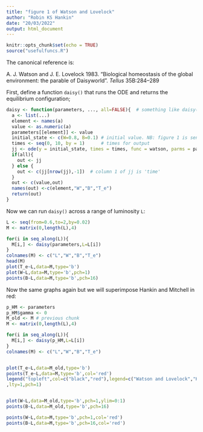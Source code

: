 ```yaml
---
title: "figure 1 of Watson and Lovelock"
author: "Robin KS Hankin"
date: "20/03/2022"
output: html_document
---
```


```r
knitr::opts_chunk$set(echo = TRUE)
source("usefulfuncs.R")
```

The canonical reference is:

A. J. Watson and J. E. Lovelock 1983. "Biological homeostasis of the
global environment: the parable of Daisyworld".  _Tellus_ 35B:284--289

First, define a function `daisy()` that runs the ODE and returns the
equilibrium configuration;

```r
daisy <- function(parameters, ..., all=FALSE){  # something like daisy(params, L=1.2,all=T)
  a <- list(...)
  element <- names(a)
  value <- as.numeric(a)
  parameters[[element]] <- value
  initial_state <- c(W=0.8, B=0.1) # initial value. NB: figure 1 is sensitive to this!  
  times <- seq(0, 10, by = 1)      # times for output
  jj <- ode(y = initial_state, times = times, func = watson, parms = parameters)
  if(all){
    out <- jj
  } else {
    out <- c(jj[nrow(jj),-1])  # column 1 of jj is 'time'
  }
  out <- c(value,out)
  names(out) <-c(element,"W","B","T_e")
  return(out)
}

```

Now we can run `daisy()` across a range of luminosity `L`:

```r

L <- seq(from=0.6,to=2,by=0.02)
M <- matrix(0,length(L),4)

for(i in seq_along(L)){
  M[i,] <- daisy(parameters,L=L[i])
}
colnames(M) <- c("L","W","B","T_e")
head(M)
plot(T_e~L,data=M,type='b')
plot(W~L,data=M,type='b',pch=1)
points(B~L,data=M,type='b',pch=16)
```


Now the same graphs again but we will superimpose Hankin and Mitchell in red:


```r
p_HM <- parameters
p_HM$gamma <- 0
M_old <- M # previous chunk
M <- matrix(0,length(L),4)

for(i in seq_along(L)){
  M[i,] <- daisy(p_HM,L=L[i])
}
colnames(M) <- c("L","W","B","T_e")


plot(T_e~L,data=M_old,type='b')
points(T_e~L,data=M,type='b',col='red')
legend("topleft",col=c("black","red"),legend=c("Watson and Lovelock","Hankin and Mitchell")
,lty=1,pch=1)


plot(W~L,data=M_old,type='b',pch=1,ylim=0:1)
points(B~L,data=M_old,type='b',pch=16)

points(W~L,data=M,type='b',pch=1,col='red')
points(B~L,data=M,type='b',pch=16,col='red')
```
